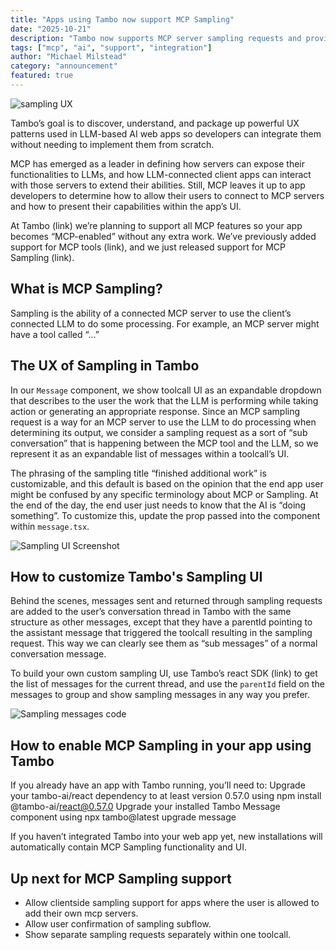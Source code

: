 ```yaml
---
title: "Apps using Tambo now support MCP Sampling"
date: "2025-10-21"
description: "Tambo now supports MCP server sampling requests and provides UI."
tags: ["mcp", "ai", "support", "integration"]
author: "Michael Milstead"
category: "announcement"
featured: true
---
```


<BlogPost title="Apps using Tambo now support MCP Sampling" author="Michael Milstead" date="October 21, 2025">

<img
  src="/assets/blog/mcp-sampling-support/full2.gif"
  alt="sampling UX"
  className="max-w-lg mx-auto rounded-md"
/>

Tambo’s goal is to discover, understand, and package up powerful UX patterns used in LLM-based AI web apps so developers can integrate them without needing to implement them from scratch.

MCP has emerged as a leader in defining how servers can expose their functionalities to LLMs, and how LLM-connected client apps can interact with those servers to extend their abilities. Still, MCP leaves it up to app developers to determine how to allow their users to connect to MCP servers and how to present their capabilities within the app’s UI.

At Tambo (link) we’re planning to support all MCP features so your app becomes “MCP-enabled” without any extra work. We’ve previously added support for MCP tools (link), and we just released support for MCP Sampling (link).

## What is MCP Sampling?

Sampling is the ability of a connected MCP server to use the client’s connected LLM to do some processing. For example, an MCP server might have a tool called “...”

## The UX of Sampling in Tambo

In our `Message` component, we show toolcall UI as an expandable dropdown that describes to the user the work that the LLM is performing while taking action or generating an appropriate response. Since an MCP sampling request is a way for an MCP server to use the LLM to do processing when determining its output, we consider a sampling request as a sort of “sub conversation” that is happening between the MCP tool and the LLM, so we represent it as an expandable list of messages within a toolcall’s UI.

The phrasing of the sampling title “finished additional work” is customizable, and this default is based on the opinion that the end app user might be confused by any specific terminology about MCP or Sampling. At the end of the day, the end user just needs to know that the AI is “doing something”. To customize this, update the prop passed into the component within `message.tsx`.

<img
  src="/assets/blog/mcp-sampling-support/custom-sampling-title.png"
  alt="Sampling UI Screenshot"
  className="max-w-md mx-auto rounded-md"
/>

## How to customize Tambo's Sampling UI

Behind the scenes, messages sent and returned through sampling requests are added to the user’s conversation thread in Tambo with the same structure as other messages, except that they have a parentId pointing to the assistant message that triggered the toolcall resulting in the sampling request. This way we can clearly see them as “sub messages” of a normal conversation message.

To build your own custom sampling UI, use Tambo’s react SDK (link) to get the list of messages for the current thread, and use the `parentId` field on the messages to group and show sampling messages in any way you prefer.

<img
  src="/assets/blog/mcp-sampling-support/custom-sampling-code.png"
  alt="Sampling messages code"
  className="max-w-full mx-auto rounded-md"
/>

## How to enable MCP Sampling in your app using Tambo

If you already have an app with Tambo running, you’ll need to:
Upgrade your tambo-ai/react dependency to at least version 0.57.0 using npm install @tambo-ai/react@0.57.0
Upgrade your installed Tambo Message component using npx tambo@latest upgrade message

If you haven’t integrated Tambo into your web app yet, new installations will automatically contain MCP Sampling functionality and UI.

## Up next for MCP Sampling support

- Allow clientside sampling support for apps where the user is allowed to add their own mcp servers.
- Allow user confirmation of sampling subflow.
- Show separate sampling requests separately within one toolcall.

</BlogPost>
